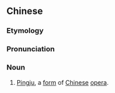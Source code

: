 {{also|评剧}}
==Chinese==
{{zh-forms|s=评剧}}
{{wikipedia|lang=zh}}
{{wikipedia|Pingju}}

===Etymology===
{{rfe|lang=zh}}

===Pronunciation===
{{zh-pron
|m=píngjù
|c=ping4 kek6
|cat=n
}}

===Noun===
{{zh-noun}}

# {{lb|zh|opera}} [[Pingju]], a [[form]] of [[Chinese]] [[opera]].